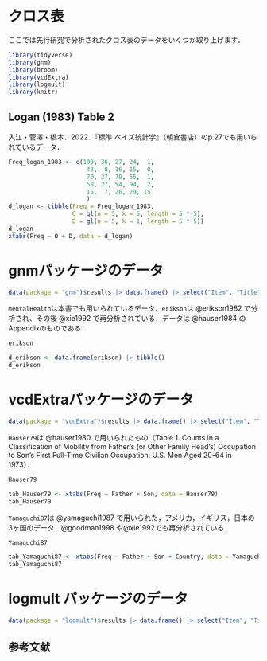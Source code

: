 
# クロス表 {-}

ここでは先行研究で分析されたクロス表のデータをいくつか取り上げます．

```r
library(tidyverse)
library(gnm)
library(broom)
library(vcdExtra)
library(logmult)
library(knitr)
```

## Logan (1983) Table 2

入江・菅澤・橋本．2022．『標準 ベイズ統計学』（朝倉書店）のp.27でも用いられているデータ．

```r
Freq_logan_1983 <- c(109, 36, 27, 24,  1,
                      43,  8, 16, 15,  0,
                      70, 27, 79, 55,  1,
                      58, 27, 54, 94,  2,
                      15,  7, 26, 29, 15
                      )
d_logan <- tibble(Freq = Freq_logan_1983,
                  O = gl(n = 5, k = 5, length = 5 * 5),
                  D = gl(n = 5, k = 1, length = 5 * 5))
d_logan
xtabs(Freq ~ O + D, data = d_logan)
```


# gnmパッケージのデータ

```r
data(package = "gnm")$results |> data.frame() |> select("Item", "Title") |> knitr::kable()
```

`mentalHealth`は本書でも用いられているデータ．`erikson`は @erikson1982 で分析され、その後 @xie1992 で再分析されている．データは @hauser1984 のAppendixのものである．

```r
erikson
```

```r
d_erikson <- data.frame(erikson) |> tibble()
d_erikson
```


# vcdExtraパッケージのデータ

```r
data(package = "vcdExtra")$results |> data.frame() |> select("Item", "Title") |> knitr::kable()
```


`Hauser79`は @hauser1980 で用いられたもの（Table 1. Counts in a Classification of Mobility from Father's (or Other Family Head's) Occupation to Son's First Full-Time Civilian Occupation: U.S. Men Aged 20-64 in 1973）．

```r
Hauser79
```


```r
tab_Hauser79 <- xtabs(Freq ~ Father + Son, data = Hauser79)
tab_Hauser79
```


`Yamaguchi87`は @yamaguchi1987 で用いられた，アメリカ，イギリス，日本の3ヶ国のデータ．@goodman1998 や@xie1992でも再分析されている．

```r
Yamaguchi87
```

```r
tab_Yamaguchi87 <- xtabs(Freq ~ Father + Son + Country, data = Yamaguchi87)
tab_Yamaguchi87
```


# logmult	パッケージのデータ

```r
data(package = "logmult")$results |> data.frame() |> select("Item", "Title") |> knitr::kable()
```


## 参考文献 {-}
